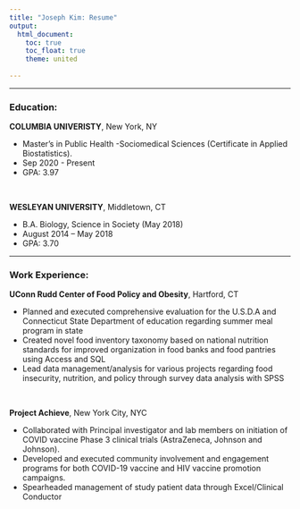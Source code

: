 ```yaml
---
title: "Joseph Kim: Resume"
output: 
  html_document:
    toc: true
    toc_float: true
    theme: united
    
---
```


-----

### **Education**:

**COLUMBIA UNIVERISTY**, New York, NY 

  * Master’s in Public Health
      -Sociomedical Sciences (Certificate in Applied Biostatistics). 
  * Sep 2020 - Present
  * GPA: 3.97
  
&nbsp;

**WESLEYAN UNIVERSITY**, Middletown, CT 

  * B.A. Biology, Science in Society (May 2018)
  * August 2014 – May 2018 
  * GPA: 3.70 

-----

### **Work Experience:**

**UConn Rudd Center of Food Policy and Obesity**, Hartford, CT 

  * Planned and executed comprehensive evaluation for the U.S.D.A and Connecticut 
    State Department of education regarding summer meal program in state
  * Created novel food inventory taxonomy based on national nutrition standards for     improved organization in food banks and food pantries using Access and SQL
  * Lead data management/analysis for various projects regarding food insecurity,      nutrition, and policy through survey data analysis with SPSS

&nbsp;

**Project Achieve**, New York City, NYC 

  * Collaborated with Principal investigator and lab members on initiation of          COVID vaccine Phase 3 clinical trials (AstraZeneca, Johnson and Johnson).
  * Developed and executed community involvement and engagement programs for both      COVID-19 vaccine and HIV vaccine promotion campaigns.
  * Spearheaded management of study patient data through Excel/Clinical Conductor
